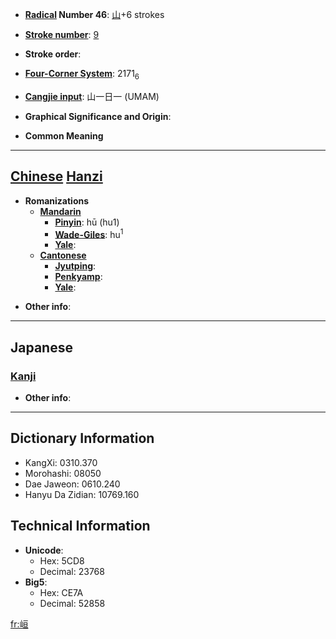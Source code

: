 * '''[[Wiktionary:Chinese radical index| Radical]] Number 46''': [[Wiktionary:Chinese radical index 山|山]]+6 strokes

* '''[[Wiktionary:Chinese total strokes index|Stroke number]]''': [[Wiktionary:Chinese total strokes index 9|9]]

* '''Stroke order''': 

* '''[[Wiktionary:Chinese four corner index|Four-Corner System]]''': 2171<sub>6</sub>

* '''[[Wiktionary:Chinese Cangjie index|Cangjie input]]''': 山一日一 (UMAM)

* '''Graphical Significance and Origin''': 

* '''Common Meaning'''

----

== [[Chinese]] [[Hanzi]] ==

* '''Romanizations'''
** '''[[Mandarin]]'''
*** '''[[Pinyin]]''': hū (hu1)
*** '''[[Wade-Giles]]''': hu<sup>1</sup>
*** '''[[Yale]]''': 
** '''[[Cantonese]]'''
*** '''[[Jyutping]]''':
*** '''[[Penkyamp]]''': 
*** '''[[Yale]]''': 

* '''Other info''': 

----

==Japanese==
===[[Kanji]]===
{{kanji|on readings=[[かん]] (kan), [[ぐわん]] (guwan), [[こう]] (kō), [[ごう]] (gō)
|kun readings=
}}

* '''Other info''':  

----

== Dictionary Information ==

* KangXi: 0310.370
* Morohashi: 08050
* Dae Jaweon: 0610.240
* Hanyu Da Zidian: 10769.160

== Technical Information ==

* '''Unicode''':
** Hex: 5CD8
** Decimal: 23768
* '''Big5''':
** Hex: CE7A
** Decimal: 52858

[[fr:峘]]